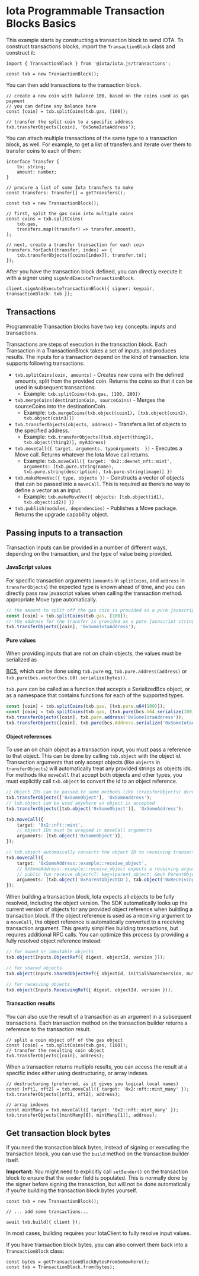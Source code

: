 # Iota Programmable Transaction Blocks Basics

This example starts by constructing a transaction block to send IOTA. To construct transactions
blocks, import the `TransactionBlock` class and construct it:

```tsx
import { TransactionBlock } from '@iota/iota.js/transactions';

const txb = new TransactionBlock();
```

You can then add transactions to the transaction block.

```tsx
// create a new coin with balance 100, based on the coins used as gas payment
// you can define any balance here
const [coin] = txb.splitCoins(txb.gas, [100]);

// transfer the split coin to a specific address
txb.transferObjects([coin], '0xSomeIotaAddress');
```

You can attach multiple transactions of the same type to a transaction block, as well. For example,
to get a list of transfers and iterate over them to transfer coins to each of them:

```tsx
interface Transfer {
    to: string;
    amount: number;
}

// procure a list of some Iota transfers to make
const transfers: Transfer[] = getTransfers();

const txb = new TransactionBlock();

// first, split the gas coin into multiple coins
const coins = txb.splitCoins(
    txb.gas,
    transfers.map((transfer) => transfer.amount),
);

// next, create a transfer transaction for each coin
transfers.forEach((transfer, index) => {
    txb.transferObjects([coins[index]], transfer.to);
});
```

After you have the transaction block defined, you can directly execute it with a signer using
`signAndExecuteTransactionBlock`.

```tsx
client.signAndExecuteTransactionBlock({ signer: keypair, transactionBlock: txb });
```

## Transactions

Programmable Transaction blocks have two key concepts: inputs and transactions.

Transactions are steps of execution in the transaction block. Each Transaction in a TransactionBlock
takes a set of inputs, and produces results. The inputs for a transaction depend on the kind of
transaction. Iota supports following transactions:

-   `txb.splitCoins(coin, amounts)` - Creates new coins with the defined amounts, split from the
    provided coin. Returns the coins so that it can be used in subsequent transactions.
    -   Example: `txb.splitCoins(txb.gas, [100, 200])`
-   `txb.mergeCoins(destinationCoin, sourceCoins)` - Merges the sourceCoins into the
    destinationCoin.
    -   Example: `txb.mergeCoins(txb.object(coin1), [txb.object(coin2), txb.object(coin3)])`
-   `txb.transferObjects(objects, address)` - Transfers a list of objects to the specified address.
    -   Example: `txb.transferObjects([txb.object(thing1), txb.object(thing2)], myAddress)`
-   `txb.moveCall({ target, arguments, typeArguments  })` - Executes a Move call. Returns whatever
    the Iota Move call returns.
    -   Example:
        `txb.moveCall({ target: '0x2::devnet_nft::mint', arguments: [txb.pure.string(name), txb.pure.string(description), txb.pure.string(image)] })`
-   `txb.makeMoveVec({ type, objects })` - Constructs a vector of objects that can be passed into a
    `moveCall`. This is required as there’s no way to define a vector as an input.
    -   Example: `txb.makeMoveVec({ objects: [txb.object(id1), txb.object(id2)] })`
-   `txb.publish(modules, dependencies)` - Publishes a Move package. Returns the upgrade capability
    object.

## Passing inputs to a transaction

Transaction inputs can be provided in a number of different ways, depending on the transaction, and
the type of value being provided.

#### JavaScript values

For specific transaction arguments (`amounts` in `splitCoins`, and `address` in `transferObjects`)
the expected type is known ahead of time, and you can directly pass raw javascript values when
calling the transaction method. appropriate Move type automatically.

```ts
// the amount to split off the gas coin is provided as a pure javascript number
const [coin] = txb.splitCoins(txb.gas, [100]);
// the address for the transfer is provided as a pure javascript string
txb.transferObjects([coin], '0xSomeIotaAddress');
```

#### Pure values

When providing inputs that are not on chain objects, the values must be serialized as

[BCS](https://sdk.iota.com/bcs), which can be done using `txb.pure` eg,
`txb.pure.address(address)` or `txb.pure(bcs.vector(bcs.U8).serialize(bytes))`.

`txb.pure` can be called as a function that accepts a SerializedBcs object, or as a namespace that
contains functions for each of the supported types.

```ts
const [coin] = txb.splitCoins(txb.gas, [txb.pure.u64(100)]);
const [coin] = txb.splitCoins(txb.gas, [txb.pure(bcs.U64.serialize(100))]);
txb.transferObjects([coin], txb.pure.address('0xSomeIotaAddress'));
txb.transferObjects([coin], txb.pure(bcs.Address.serialize('0xSomeIotaAddress')));
```

#### Object references

To use an on chain object as a transaction input, you must pass a reference to that object. This can
be done by calling `txb.object` with the object id. Transaction arguments that only accept objects
(like `objects` in `transferObjects`) will automatically treat any provided strings as objects ids.
For methods like `moveCall` that accept both objects and other types, you must explicitly call
`txb.object` to convert the id to an object reference.

```ts
// Object IDs can be passed to some methods like (transferObjects) directly
txb.transferObjects(['0xSomeObject'], 'OxSomeAddress');
// txb.object can be used anywhere an object is accepted
txb.transferObjects([txb.object('0xSomeObject')], 'OxSomeAddress');

txb.moveCall({
    target: '0x2::nft::mint',
    // object IDs must be wrapped in moveCall arguments
    arguments: [txb.object('0xSomeObject')],
});

// txb.object automaically converts the object ID to receiving transaction arguments if the moveCall expects it
txb.moveCall({
    target: '0xSomeAddress::example::receive_object',
    // 0xSomeAddress::example::receive_object expects a receiving argument and has a Move definition that looks like this:
    // public fun receive_object<T: key>(parent_object: &mut ParentObjectType, receiving_object: Receiving<ChildObjectType>) { ... }
    arguments: [txb.object('0xParentObjectID'), txb.object('0xReceivingObjectID')],
});
```

When building a transaction block, Iota expects all objects to be fully resolved, including the
object version. The SDK automatically looks up the current version of objects for any provided
object reference when building a transaction block. If the object reference is used as a receiving
argument to a `moveCall`, the object reference is automatically converted to a receiving transaction
argument. This greatly simplifies building transactions, but requires additional RPC calls. You can
optimize this process by providing a fully resolved object reference instead:

```ts
// for owned or immutable objects
txb.object(Inputs.ObjectRef({ digest, objectId, version }));

// for shared objects
txb.object(Inputs.SharedObjectRef({ objectId, initialSharedVersion, mutable }));

// for receiving objects
txb.object(Inputs.ReceivingRef({ digest, objectId, version }));
```

#### Transaction results

You can also use the result of a transaction as an argument in a subsequent transactions. Each
transaction method on the transaction builder returns a reference to the transaction result.

```tsx
// split a coin object off of the gas object
const [coin] = txb.splitCoins(txb.gas, [100]);
// transfer the resulting coin object
txb.transferObjects([coin], address);
```

When a transaction returns multiple results, you can access the result at a specific index either
using destructuring, or array indexes.

```tsx
// destructuring (preferred, as it gives you logical local names)
const [nft1, nft2] = txb.moveCall({ target: '0x2::nft::mint_many' });
txb.transferObjects([nft1, nft2], address);

// array indexes
const mintMany = txb.moveCall({ target: '0x2::nft::mint_many' });
txb.transferObjects([mintMany[0], mintMany[1]], address);
```

## Get transaction block bytes

If you need the transaction block bytes, instead of signing or executing the transaction block, you
can use the `build` method on the transaction builder itself.

**Important:** You might need to explicitly call `setSender()` on the transaction block to ensure
that the `sender` field is populated. This is normally done by the signer before signing the
transaction, but will not be done automatically if you’re building the transaction block bytes
yourself.

```tsx
const txb = new TransactionBlock();

// ... add some transactions...

await txb.build({ client });
```

In most cases, building requires your IotaClient to fully resolve input values.

If you have transaction block bytes, you can also convert them back into a `TransactionBlock` class:

```tsx
const bytes = getTransactionBlockBytesFromSomewhere();
const txb = TransactionBlock.from(bytes);
```
